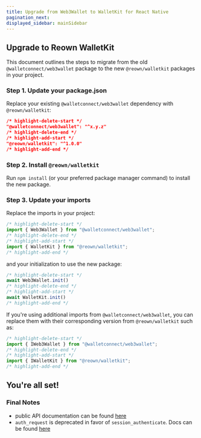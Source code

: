 ```yaml
---
title: Upgrade from Web3Wallet to WalletKit for React Native
pagination_next: 
displayed_sidebar: mainSidebar
---
```



## Upgrade to Reown WalletKit

This document outlines the steps to migrate from the old `@walletconnect/web3wallet` package to the new `@reown/walletkit` packages in your project.

### Step 1. Update your package.json

Replace your existing `@walletconnect/web3wallet` dependency with `@reown/walletkit`:

```json
/* highlight-delete-start */
"@walletconnect/web3wallet": "^x.y.z"
/* highlight-delete-end */
/* highlight-add-start */
"@reown/walletkit": "^1.0.0"
/* highlight-add-end */
```

### Step 2. Install `@reown/walletkit`

Run `npm install` (or your preferred package manager command) to install the new package.

### Step 3. Update your imports

Replace the imports in your project:

```javascript
/* highlight-delete-start */
import { Web3Wallet } from "@walletconnect/web3wallet";
/* highlight-delete-end */
/* highlight-add-start */
import { WalletKit } from "@reown/walletkit";
/* highlight-add-end */
```
and your initialization to use the new package:
```javascript
/* highlight-delete-start */
await Web3Wallet.init()
/* highlight-delete-end */
/* highlight-add-start */
await WalletKit.init()
/* highlight-add-end */
```


If you're using additional imports from `@walletconnect/web3wallet`, you can replace them with their corresponding version from `@reown/walletkit` such as:
```javascript
/* highlight-delete-start */
import { IWeb3Wallet } from "@walletconnect/web3wallet";
/* highlight-delete-end */
/* highlight-add-start */
import { IWalletKit } from "@reown/walletkit";
/* highlight-add-end */
```


## You're all set!

### Final Notes 
+ public API documentation can be found [here](/walletkit/web/usage)
+ `auth_request` is deprecated in favor of `session_authenticate`. Docs can be found [here](/walletkit/web/one-click-auth)
